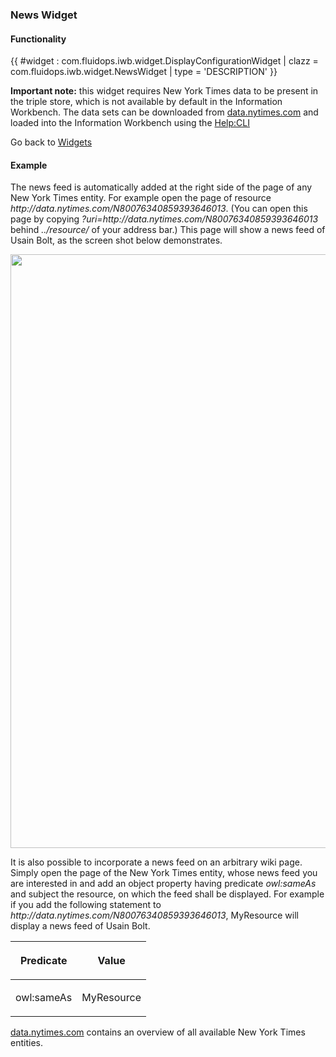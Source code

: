 === News Widget ===

==== Functionality ====
{{ #widget : com.fluidops.iwb.widget.DisplayConfigurationWidget
| clazz = com.fluidops.iwb.widget.NewsWidget
| type = 'DESCRIPTION'
}}

'''Important note:''' this widget requires New York Times data to be present in the triple store, which is not available by default in the Information Workbench.  The data sets can be downloaded from [http://data.nytimes.com/ data.nytimes.com] and loaded into the Information Workbench using the  [[Help:CLI]]

Go back to [[Help:Widgets | Widgets ]]

==== Example ====

The news feed is automatically added at the right side of the page of any New York Times entity. For example open the page of resource ''<nowiki>http://data.nytimes.com/N80076340859393646013</nowiki>''. (You can open this page by copying ''<nowiki>?uri=http://data.nytimes.com/N80076340859393646013</nowiki>'' behind ''../resource/'' of your address bar.) This page will show a news feed of Usain Bolt, as the screen shot below demonstrates.

<img src="../images/help/bolt-newsWidget.png" width="950px" />

It is also possible to incorporate a news feed on an arbitrary wiki page. Simply open the page of the New York Times entity, whose news feed you are interested in and add an object property having predicate ''owl:sameAs'' and subject the resource, on which the feed shall be displayed. For example if you add the following statement to ''<nowiki>http://data.nytimes.com/N80076340859393646013</nowiki>'', MyResource will display a news feed of Usain Bolt.

{| border="1"
|-
!scope="col"| Predicate
!scope="col"| Value
|-
| owl:sameAs|| MyResource
|}

[http://data.nytimes.com/ data.nytimes.com] contains an overview of all available New York Times entities.